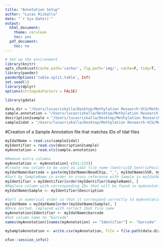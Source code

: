 ```yaml
---
title: "Annotation Setup"
author: "Lucas Rizkalla"
date: "`r Sys.Date()`"
output:
  html_document:
    theme: cerulean
    toc: yes
  pdf_document:
    toc: no
---
```


```r
# Set up the environment
library(knitr)
opts_chunk$set(cache.path='cache/', fig.path='img/', cache=F, tidy=T, fig.keep='high', echo=F, dpi=100, warnings=F, message=F, comment=NA, warning=F, results='as.is', fig.width = 10, fig.height = 6) #out.width=700, 
library(pander)
panderOptions('table.split.table', Inf)
set.seed(1)
library(dplyr)
options(stringsAsFactors = FALSE)
```

```r
library(gdata)
```

```r
data.dir = "/Users/lucasrizkalla/Desktop/Methylation Research-VCU/Methylation850K/data"
sample.annotation = "/Users/lucasrizkalla/Desktop/Methylation Research-VCU/Methylation850K/data/Sample_Annotation.xlsx"
description2sample = "/Users/lucasrizkalla/Desktop/Methylation Research-VCU/Methylation850K/data/library_ids_haib20TS6106.csv"
sample2idat = "/Users/lucasrizkalla/Desktop/Methylation Research-VCU/Methylation850K/data/Sample_Table.csv"
```

#Creation of a Sample Annotation file that matches IDs of Idat files

```r
myIdatName = read.csv(sample2idat)
myIdentifier = read.csv(description2sample)
myAnnotation = read.xls(sample.annotation)

#Remove extra columns
myAnnotation <- myAnnotation[-c(41:125)]
#Create new column to be used as idat file name (SentrixID_SentrixPosition)
myIdatName$barcode = paste(myIdatName$BeadChip, "_", myIdatName$SSR, myIdatName$SSC, sep = "")
#Sort by SampleName in order to cross reference with Sample in myIdatName (should be identical in order)
myIdentifier = myIdentifier[order(myIdentifier$SampleName), ]
#Replace column with corresponding IDs that will be found in myAnnotation 
myIdatName$Sample <- myIdentifier$Description

#Sort in numerical order so that it correspond correctly to myAnnotation
myIdatName = myIdatName[order(myIdatName$Sample), ]
#Once sorted, replaced with correct Idat file name
myAnnotation$Identifier <- myIdatName$barcode
#Set column name to "barcode"
names(myAnnotation)[names(myAnnotation) == "Identifier"] <- "barcode"

mySampleAnnotation <- write.csv(myAnnotation, file = file.path(data.dir, "Sample_Annotation.csv"))
```


```r
xfun::session_info()
```
